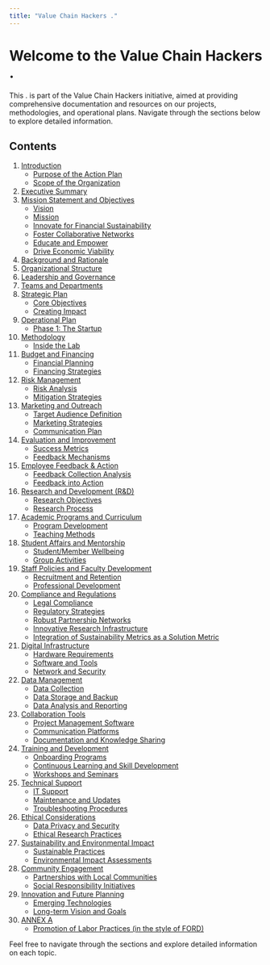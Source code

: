 ```yaml
---
title: "Value Chain Hackers ."
---
```


# Welcome to the Value Chain Hackers .

This . is part of the Value Chain Hackers initiative, aimed at providing comprehensive documentation and resources on our projects, methodologies, and operational plans. Navigate through the sections below to explore detailed information.

## Contents

1. [Introduction](../wiki/introduction.md)
    - [Purpose of the Action Plan](../wiki/introduction.md#purpose-of-the-action-plan)
    - [Scope of the Organization](../wiki/introduction.md#scope-of-the-organization)
2. [Executive Summary](../wiki/executive-summary.md)
3. [Mission Statement and Objectives](../wiki/mission-statement.md)
    - [Vision](../wiki/mission-statement.md#vision)
    - [Mission](../wiki/mission-statement.md#mission)
    - [Innovate for Financial Sustainability](../wiki/mission-statement.md#innovate-for-financial-sustainability)
    - [Foster Collaborative Networks](./mission-statement.md#foster-collaborative-networks)
    - [Educate and Empower](../wiki/mission-statement.md#educate-and-empower)
    - [Drive Economic Viability](../wiki/mission-statement.md#drive-economic-viability)
4. [Background and Rationale](../wiki/background-rationale.md)
5. [Organizational Structure](../wiki/organizational-structure.md)
6. [Leadership and Governance](../wiki/leadership-governance.md)
7. [Teams and Departments](../wiki/teams-departments.md)
8. [Strategic Plan](../wiki/strategic-plan.md)
    - [Core Objectives](../wiki/strategic-plan.md#core-objectives)
    - [Creating Impact](../wiki/strategic-plan.md#creating-impact)
9. [Operational Plan](../wiki/operational-plan.md)
    - [Phase 1: The Startup](../wiki/operational-plan.md#phase-1-the-startup)
10. [Methodology](../wiki/methodology.md)
    - [Inside the Lab](../wiki/methodology.md#inside-the-lab)
11. [Budget and Financing](../wiki/budget-financing.md)
    - [Financial Planning](../wiki/budget-financing.md#financial-planning)
    - [Financing Strategies](../wiki/budget-financing.md#financing-strategies)
12. [Risk Management](../wiki/risk-management.md)
    - [Risk Analysis](../wiki/risk-management.md#risk-analysis)
    - [Mitigation Strategies](../wiki/risk-management.md#mitigation-strategies)
13. [Marketing and Outreach](../wiki/marketing-outreach.md)
    - [Target Audience Definition](../wiki/marketing-outreach.md#target-audience-definition)
    - [Marketing Strategies](../wiki/marketing-outreach.md#marketing-strategies)
    - [Communication Plan](../wiki/marketing-outreach.md#communication-plan)
14. [Evaluation and Improvement](../wiki/evaluation-improvement.md)
    - [Success Metrics](../wiki/evaluation-improvement.md#success-metrics)
    - [Feedback Mechanisms](../wiki/evaluation-improvement.md#feedback-mechanisms)
15. [Employee Feedback & Action](../wiki/employee-feedback.md)
    - [Feedback Collection Analysis](../wiki/employee-feedback.md#feedback-collection-analysis)
    - [Feedback into Action](../wiki/employee-feedback.md#feedback-into-action)
16. [Research and Development (R&D)](../wiki/research-development.md)
    - [Research Objectives](../wiki/research-development.md#research-objectives)
    - [Research Process](../wiki/research-development.md#research-process)
17. [Academic Programs and Curriculum](../wiki/academic-programs.md)
    - [Program Development](../wiki/academic-programs.md#program-development)
    - [Teaching Methods](./academic-programs.md#teaching-methods)
18. [Student Affairs and Mentorship](./student-affairs.md)
    - [Student/Member Wellbeing](./student-affairs.md#studentmember-wellbeing)
    - [Group Activities](./student-affairs.md#group-activities)
19. [Staff Policies and Faculty Development](./staff-policies.md)
    - [Recruitment and Retention](./staff-policies.md#recruitment-and-retention)
    - [Professional Development](./staff-policies.md#professional-development)
20. [Compliance and Regulations](./compliance-regulations.md)
    - [Legal Compliance](./compliance-regulations.md#legal-compliance)
    - [Regulatory Strategies](./compliance-regulations.md#regulatory-strategies)
    - [Robust Partnership Networks](./compliance-regulations.md#robust-partnership-networks)
    - [Innovative Research Infrastructure](./compliance-regulations.md#innovative-research-infrastructure)
    - [Integration of Sustainability Metrics as a Solution Metric](./compliance-regulations.md#integration-of-sustainability-metrics-as-a-solution-metric)
21. [Digital Infrastructure](./digital-infrastructure.md)
    - [Hardware Requirements](./digital-infrastructure.md#hardware-requirements)
    - [Software and Tools](./digital-infrastructure.md#software-and-tools)
    - [Network and Security](./digital-infrastructure.md#network-and-security)
22. [Data Management](./data-management.md)
    - [Data Collection](./data-management.md#data-collection)
    - [Data Storage and Backup](./data-management.md#data-storage-and-backup)
    - [Data Analysis and Reporting](./data-management.md#data-analysis-and-reporting)
23. [Collaboration Tools](./collaboration-tools.md)
    - [Project Management Software](./collaboration-tools.md#project-management-software)
    - [Communication Platforms](./collaboration-tools.md#communication-platforms)
    - [Documentation and Knowledge Sharing](./collaboration-tools.md#documentation-and-knowledge-sharing)
24. [Training and Development](./training-development.md)
    - [Onboarding Programs](./training-development.md#onboarding-programs)
    - [Continuous Learning and Skill Development](./training-development.md#continuous-learning-and-skill-development)
    - [Workshops and Seminars](./training-development.md#workshops-and-seminars)
25. [Technical Support](./technical-support.md)
    - [IT Support](./technical-support.md#it-support)
    - [Maintenance and Updates](./technical-support.md#maintenance-and-updates)
    - [Troubleshooting Procedures](./technical-support.md#troubleshooting-procedures)
26. [Ethical Considerations](./ethical-considerations.md)
    - [Data Privacy and Security](./ethical-considerations.md#data-privacy-and-security)
    - [Ethical Research Practices](./ethical-considerations.md#ethical-research-practices)
27. [Sustainability and Environmental Impact](./sustainability-environmental.md)
    - [Sustainable Practices](./sustainability-environmental.md#sustainable-practices)
    - [Environmental Impact Assessments](./sustainability-environmental.md#environmental-impact-assessments)
28. [Community Engagement](./community-engagement.md)
    - [Partnerships with Local Communities](./community-engagement.md#partnerships-with-local-communities)
    - [Social Responsibility Initiatives](./community-engagement.md#social-responsibility-initiatives)
29. [Innovation and Future Planning](./innovation-future.md)
    - [Emerging Technologies](./innovation-future.md#emerging-technologies)
    - [Long-term Vision and Goals](./innovation-future.md#long-term-vision-and-goals)
30. [ANNEX A](./annex-a.md)
    - [Promotion of Labor Practices (in the style of FORD)](./annex-a.md#promotion-of-labor-practices-in-the-style-of-ford)

Feel free to navigate through the sections and explore detailed information on each topic.
